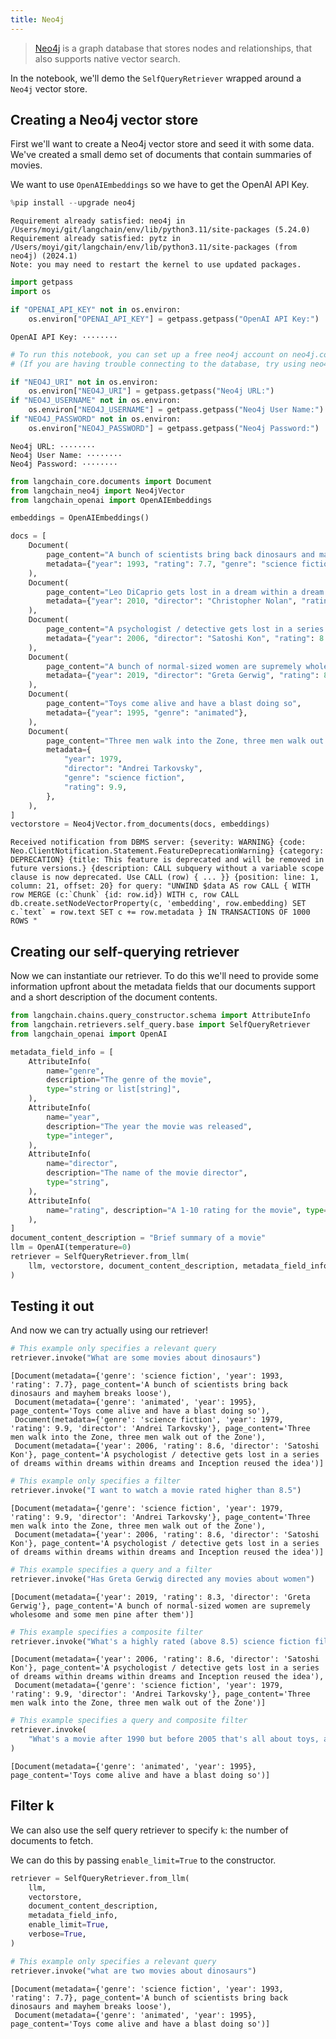 ```yaml
---
title: Neo4j
---
```


>[Neo4j](https://neo4j.com/docs/) is a graph database that stores nodes and relationships, that also supports native vector search.

In the notebook, we'll demo the `SelfQueryRetriever` wrapped around a `Neo4j` vector store.

## Creating a Neo4j vector store
First we'll want to create a Neo4j vector store and seed it with some data. We've created a small demo set of documents that contain summaries of movies.

We want to use `OpenAIEmbeddings` so we have to get the OpenAI API Key.


```python
%pip install --upgrade neo4j
```
```output
Requirement already satisfied: neo4j in /Users/moyi/git/langchain/env/lib/python3.11/site-packages (5.24.0)
Requirement already satisfied: pytz in /Users/moyi/git/langchain/env/lib/python3.11/site-packages (from neo4j) (2024.1)
Note: you may need to restart the kernel to use updated packages.
```

```python
import getpass
import os

if "OPENAI_API_KEY" not in os.environ:
    os.environ["OPENAI_API_KEY"] = getpass.getpass("OpenAI API Key:")
```
```output
OpenAI API Key: ········
```

```python
# To run this notebook, you can set up a free neo4j account on neo4j.com and input the following information.
# (If you are having trouble connecting to the database, try using neo4j+ssc: instead of neo4j+s)

if "NEO4J_URI" not in os.environ:
    os.environ["NEO4J_URI"] = getpass.getpass("Neo4j URL:")
if "NEO4J_USERNAME" not in os.environ:
    os.environ["NEO4J_USERNAME"] = getpass.getpass("Neo4j User Name:")
if "NEO4J_PASSWORD" not in os.environ:
    os.environ["NEO4J_PASSWORD"] = getpass.getpass("Neo4j Password:")
```
```output
Neo4j URL: ········
Neo4j User Name: ········
Neo4j Password: ········
```

```python
from langchain_core.documents import Document
from langchain_neo4j import Neo4jVector
from langchain_openai import OpenAIEmbeddings

embeddings = OpenAIEmbeddings()
```


```python
docs = [
    Document(
        page_content="A bunch of scientists bring back dinosaurs and mayhem breaks loose",
        metadata={"year": 1993, "rating": 7.7, "genre": "science fiction"},
    ),
    Document(
        page_content="Leo DiCaprio gets lost in a dream within a dream within a dream within a ...",
        metadata={"year": 2010, "director": "Christopher Nolan", "rating": 8.2},
    ),
    Document(
        page_content="A psychologist / detective gets lost in a series of dreams within dreams within dreams and Inception reused the idea",
        metadata={"year": 2006, "director": "Satoshi Kon", "rating": 8.6},
    ),
    Document(
        page_content="A bunch of normal-sized women are supremely wholesome and some men pine after them",
        metadata={"year": 2019, "director": "Greta Gerwig", "rating": 8.3},
    ),
    Document(
        page_content="Toys come alive and have a blast doing so",
        metadata={"year": 1995, "genre": "animated"},
    ),
    Document(
        page_content="Three men walk into the Zone, three men walk out of the Zone",
        metadata={
            "year": 1979,
            "director": "Andrei Tarkovsky",
            "genre": "science fiction",
            "rating": 9.9,
        },
    ),
]
vectorstore = Neo4jVector.from_documents(docs, embeddings)
```
```output
Received notification from DBMS server: {severity: WARNING} {code: Neo.ClientNotification.Statement.FeatureDeprecationWarning} {category: DEPRECATION} {title: This feature is deprecated and will be removed in future versions.} {description: CALL subquery without a variable scope clause is now deprecated. Use CALL (row) { ... }} {position: line: 1, column: 21, offset: 20} for query: "UNWIND $data AS row CALL { WITH row MERGE (c:`Chunk` {id: row.id}) WITH c, row CALL db.create.setNodeVectorProperty(c, 'embedding', row.embedding) SET c.`text` = row.text SET c += row.metadata } IN TRANSACTIONS OF 1000 ROWS "
```
## Creating our self-querying retriever
Now we can instantiate our retriever. To do this we'll need to provide some information upfront about the metadata fields that our documents support and a short description of the document contents.


```python
from langchain.chains.query_constructor.schema import AttributeInfo
from langchain.retrievers.self_query.base import SelfQueryRetriever
from langchain_openai import OpenAI

metadata_field_info = [
    AttributeInfo(
        name="genre",
        description="The genre of the movie",
        type="string or list[string]",
    ),
    AttributeInfo(
        name="year",
        description="The year the movie was released",
        type="integer",
    ),
    AttributeInfo(
        name="director",
        description="The name of the movie director",
        type="string",
    ),
    AttributeInfo(
        name="rating", description="A 1-10 rating for the movie", type="float"
    ),
]
document_content_description = "Brief summary of a movie"
llm = OpenAI(temperature=0)
retriever = SelfQueryRetriever.from_llm(
    llm, vectorstore, document_content_description, metadata_field_info, verbose=True
)
```

## Testing it out
And now we can try actually using our retriever!


```python
# This example only specifies a relevant query
retriever.invoke("What are some movies about dinosaurs")
```



```output
[Document(metadata={'genre': 'science fiction', 'year': 1993, 'rating': 7.7}, page_content='A bunch of scientists bring back dinosaurs and mayhem breaks loose'),
 Document(metadata={'genre': 'animated', 'year': 1995}, page_content='Toys come alive and have a blast doing so'),
 Document(metadata={'genre': 'science fiction', 'year': 1979, 'rating': 9.9, 'director': 'Andrei Tarkovsky'}, page_content='Three men walk into the Zone, three men walk out of the Zone'),
 Document(metadata={'year': 2006, 'rating': 8.6, 'director': 'Satoshi Kon'}, page_content='A psychologist / detective gets lost in a series of dreams within dreams within dreams and Inception reused the idea')]
```



```python
# This example only specifies a filter
retriever.invoke("I want to watch a movie rated higher than 8.5")
```



```output
[Document(metadata={'genre': 'science fiction', 'year': 1979, 'rating': 9.9, 'director': 'Andrei Tarkovsky'}, page_content='Three men walk into the Zone, three men walk out of the Zone'),
 Document(metadata={'year': 2006, 'rating': 8.6, 'director': 'Satoshi Kon'}, page_content='A psychologist / detective gets lost in a series of dreams within dreams within dreams and Inception reused the idea')]
```



```python
# This example specifies a query and a filter
retriever.invoke("Has Greta Gerwig directed any movies about women")
```



```output
[Document(metadata={'year': 2019, 'rating': 8.3, 'director': 'Greta Gerwig'}, page_content='A bunch of normal-sized women are supremely wholesome and some men pine after them')]
```



```python
# This example specifies a composite filter
retriever.invoke("What's a highly rated (above 8.5) science fiction film?")
```



```output
[Document(metadata={'year': 2006, 'rating': 8.6, 'director': 'Satoshi Kon'}, page_content='A psychologist / detective gets lost in a series of dreams within dreams within dreams and Inception reused the idea'),
 Document(metadata={'genre': 'science fiction', 'year': 1979, 'rating': 9.9, 'director': 'Andrei Tarkovsky'}, page_content='Three men walk into the Zone, three men walk out of the Zone')]
```



```python
# This example specifies a query and composite filter
retriever.invoke(
    "What's a movie after 1990 but before 2005 that's all about toys, and preferably is animated"
)
```



```output
[Document(metadata={'genre': 'animated', 'year': 1995}, page_content='Toys come alive and have a blast doing so')]
```


## Filter k

We can also use the self query retriever to specify `k`: the number of documents to fetch.

We can do this by passing `enable_limit=True` to the constructor.


```python
retriever = SelfQueryRetriever.from_llm(
    llm,
    vectorstore,
    document_content_description,
    metadata_field_info,
    enable_limit=True,
    verbose=True,
)
```


```python
# This example only specifies a relevant query
retriever.invoke("what are two movies about dinosaurs")
```



```output
[Document(metadata={'genre': 'science fiction', 'year': 1993, 'rating': 7.7}, page_content='A bunch of scientists bring back dinosaurs and mayhem breaks loose'),
 Document(metadata={'genre': 'animated', 'year': 1995}, page_content='Toys come alive and have a blast doing so')]
```



```python
```


```python

```
